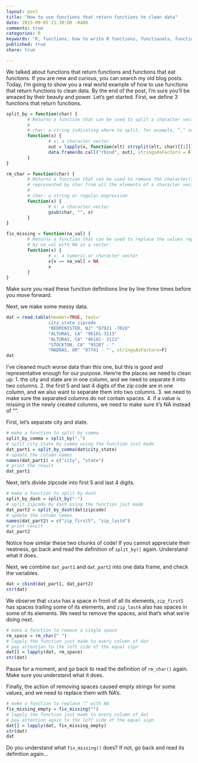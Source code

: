 ```yaml
---
layout: post
title: "How to use functions that return functions to clean data"
date: 2015-09-05 21:30:00 -0400
comments: true
categories: R
keywords: "R, functions, how to write R functions, functionals, function that return functions, data cleaning, remove spaces from a string, split a string, split a column into two"
published: true
share: true

---
```


We talked about functions that return functions and functions that eat functions. If you are new and curious, you can search my old blog posts. Today, I'm going to show you a real world example of how to use functions that return functions to clean data. By the end of the post, I'm sure you'll be amazed by their beauty and power. Let's get started. First, we define 3 functions that return functions. 

```r
split_by = function(char) {
        # Returns a function that can be used to split a character vector by char
        #
        # char: a string indicating where to split, for example, "," or ", "
        function(x) {
                # x: a character vector
                out = lapply(x, function(elt) strsplit(elt, char)[[1]])
                data.frame(do.call("rbind", out), stringsAsFactors = F)
        }
}

rm_char = function(char) {
        # Returns a function that can be used to remove the character(s) 
        # represented by char from all the elements of a character vector
        #
        # char: a string or regular expression
        function(x) {
                # x: a character vector
                gsub(char, "", x)
        }
}

fix_missing = function(na_val) {
        # Returns a function that can be used to replace the values represented
        # by na_val with NA in a vector.
        function(x) {
                # x: a numeric or character vector
                x[x == na_val] = NA
                x
        }
}
```

Make sure you read these function definitions line by line three times before you move forward.

Next, we make some messy data. 
```r
dat = read.table(header=TRUE, text='
                city_state zipcode
                "BEDMINISTER, NJ" "07921 -7028"
                "ALTURAS, CA" "96101-3113"
                "ALTURAS, CA" "96101- 3113"
                "STOCKTON, CA" "95207 - "
                "MADRAS, OR" "97741 - "', stringsAsFactors=F)
dat
```

I've cleaned much worse data than this one, but this is good and representative enough for our purpose. Here're the places we need to clean up:
1. the city and state are in one column, and we need to separate it into two columns.
2. the first 5 and last 4 digits of the zip code are in one column, and we also want to separate them into two columns.
3. we need to make sure the separated columns do not contain spaces.
4. if a value is missing in the newly created columns, we need to make sure it's NA instead of "".

First, let's separate city and state.
```r
# make a function to split by comma
split_by_comma = split_by(",")
# split city_state by comma using the function just made
dat_part1 = split_by_comma(dat$city_state)
# update the column names
names(dat_part1) = c("city", "state")
# print the result
dat_part1
```

Next, let's divide zipcode into first 5 and last 4 digits.
```r
# make a function to split by dash
split_by_dash = split_by("-")
# split zipcode by dash using the function just made
dat_part2 = split_by_dash(dat$zipcode)
# update the column names
names(dat_part2) = c("zip_first5", "zip_last4")
# print result
dat_part2
```

Notice how similar these two chunks of code! If you cannot appreciate their neatness, go back and read the definition of `split_by()` again. Understand what it does.

Next, we combine `dat_part1` and `dat_part2` into one data frame, and check the variables.
```r
dat = cbind(dat_part1, dat_part2)
str(dat)
```

We observe that `state` has a space in front of all its elements, `zip_first5` has spaces trailing some of its elements, and `zip_last4` also has spaces in some of its elements. We need to remove the spaces, and that's what we're doing next. 
```r
# make a function to remove a single space
rm_space = rm_char(" ")
# lapply the function just made to every column of dat
# pay attention to the left side of the equal sign
dat[] = lapply(dat, rm_space)
str(dat)
```

Pause for a moment, and go back to read the definition of `rm_char()` again. Make sure you understand what it does.

Finally, the action of removing spaces caused empty strings for some values, and we need to replace them with NA's.
```r
# make a function to replace "" with NA
fix_missing_empty = fix_missing("")
# lapply the function just made to every column of dat
# pay attention again to the left side of the equal sign
dat[] = lapply(dat, fix_missing_empty)
str(dat)
dat
```

Do you understand what `fix_missing()` does? If not, go back and read its definition again... 